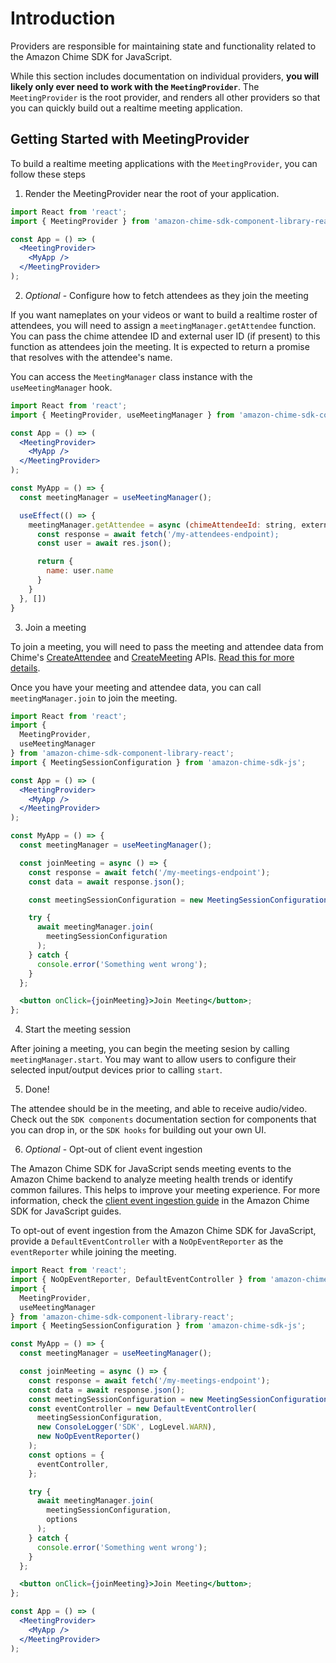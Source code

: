 <Meta title="SDK Providers/Introduction" />

# Introduction

Providers are responsible for maintaining state and functionality related to the Amazon Chime SDK for JavaScript.

While this section includes documentation on individual providers, **you will likely only ever need to work with the `MeetingProvider`**. The `MeetingProvider` is the root provider, and renders all other providers so that you can quickly build out a realtime meeting application.

## Getting Started with MeetingProvider

To build a realtime meeting applications with the `MeetingProvider`, you can follow these steps

1. Render the MeetingProvider near the root of your application.

```jsx
import React from 'react';
import { MeetingProvider } from 'amazon-chime-sdk-component-library-react';

const App = () => (
  <MeetingProvider>
    <MyApp />
  </MeetingProvider>
);
```

2. _Optional_ - Configure how to fetch attendees as they join the meeting

If you want nameplates on your videos or want to build a realtime roster of attendees, you will need to assign a `meetingManager.getAttendee` function. You can pass the chime attendee ID and external user ID (if present) to this function as attendees join the meeting. It is expected to return a promise that resolves with the attendee's name.

You can access the `MeetingManager` class instance with the `useMeetingManager` hook.

```jsx
import React from 'react';
import { MeetingProvider, useMeetingManager } from 'amazon-chime-sdk-component-library-react';

const App = () => (
  <MeetingProvider>
    <MyApp />
  </MeetingProvider>
);

const MyApp = () => {
  const meetingManager = useMeetingManager();

  useEffect(() => {
    meetingManager.getAttendee = async (chimeAttendeeId: string, externalUserId?: string) => {
      const response = await fetch('/my-attendees-endpoint);
      const user = await res.json();

      return {
        name: user.name
      }
    }
  }, [])
}
```

3. Join a meeting

To join a meeting, you will need to pass the meeting and attendee data from Chime's [CreateAttendee](https://docs.aws.amazon.com/chime/latest/APIReference/API_CreateAttendee.html) and [CreateMeeting](https://docs.aws.amazon.com/chime/latest/APIReference/API_CreateMeeting.html) APIs. [Read this for more details](https://aws.github.io/amazon-chime-sdk-js/modules/gettingstarted.html#meeting-service).

Once you have your meeting and attendee data, you can call `meetingManager.join` to join the meeting.

```jsx
import React from 'react';
import {
  MeetingProvider,
  useMeetingManager
} from 'amazon-chime-sdk-component-library-react';
import { MeetingSessionConfiguration } from 'amazon-chime-sdk-js';

const App = () => (
  <MeetingProvider>
    <MyApp />
  </MeetingProvider>
);

const MyApp = () => {
  const meetingManager = useMeetingManager();

  const joinMeeting = async () => {
    const response = await fetch('/my-meetings-endpoint');
    const data = await response.json();

    const meetingSessionConfiguration = new MeetingSessionConfiguration(data.Meeting, data.Attendee);

    try {
      await meetingManager.join(
        meetingSessionConfiguration
      );
    } catch {
      console.error('Something went wrong');
    }
  };

  <button onClick={joinMeeting}>Join Meeting</button>;
};
```

4. Start the meeting session

After joining a meeting, you can begin the meeting sesion by calling `meetingManager.start`. You may want to allow users to configure their selected input/output devices prior to calling `start`.

5. Done!

The attendee should be in the meeting, and able to receive audio/video. Check out the `SDK components` documentation section for components that you can drop in, or the `SDK hooks` for building out your own UI.

6. _Optional_ - Opt-out of client event ingestion

The Amazon Chime SDK for JavaScript sends meeting events to the Amazon Chime backend to analyze meeting health trends or identify common failures.
This helps to improve your meeting experience. For more information, check the [client event ingestion guide](https://aws.github.io/amazon-chime-sdk-js/modules/clientevent_ingestion.html) in the Amazon Chime SDK for JavaScript guides.

To opt-out of event ingestion from the Amazon Chime SDK for JavaScript, provide a `DefaultEventController` with a `NoOpEventReporter` as the `eventReporter` while joining the meeting.

```jsx
import React from 'react';
import { NoOpEventReporter, DefaultEventController } from 'amazon-chime-sdk-js';
import {
  MeetingProvider,
  useMeetingManager
} from 'amazon-chime-sdk-component-library-react';
import { MeetingSessionConfiguration } from 'amazon-chime-sdk-js';

const MyApp = () => {
  const meetingManager = useMeetingManager();

  const joinMeeting = async () => {
    const response = await fetch('/my-meetings-endpoint');
    const data = await response.json();
    const meetingSessionConfiguration = new MeetingSessionConfiguration(data.Meeting, data.Attendee);
    const eventController = new DefaultEventController(
      meetingSessionConfiguration, 
      new ConsoleLogger('SDK', LogLevel.WARN), 
      new NoOpEventReporter()
    );
    const options = {
      eventController,
    };

    try {
      await meetingManager.join(
        meetingSessionConfiguration,
        options
      );
    } catch {
      console.error('Something went wrong');
    }
  };

  <button onClick={joinMeeting}>Join Meeting</button>;
};

const App = () => (
  <MeetingProvider>
    <MyApp />
  </MeetingProvider>
);
```
